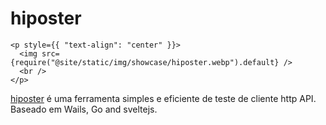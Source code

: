 # hiposter

```mdx-code-block
<p style={{ "text-align": "center" }}>
  <img src={require("@site/static/img/showcase/hiposter.webp").default} />
  <br />
</p>
```

[hiposter](https://github.com/obity/hiposter) é uma ferramenta simples e eficiente de teste de cliente http API. Baseado em Wails, Go and sveltejs.
